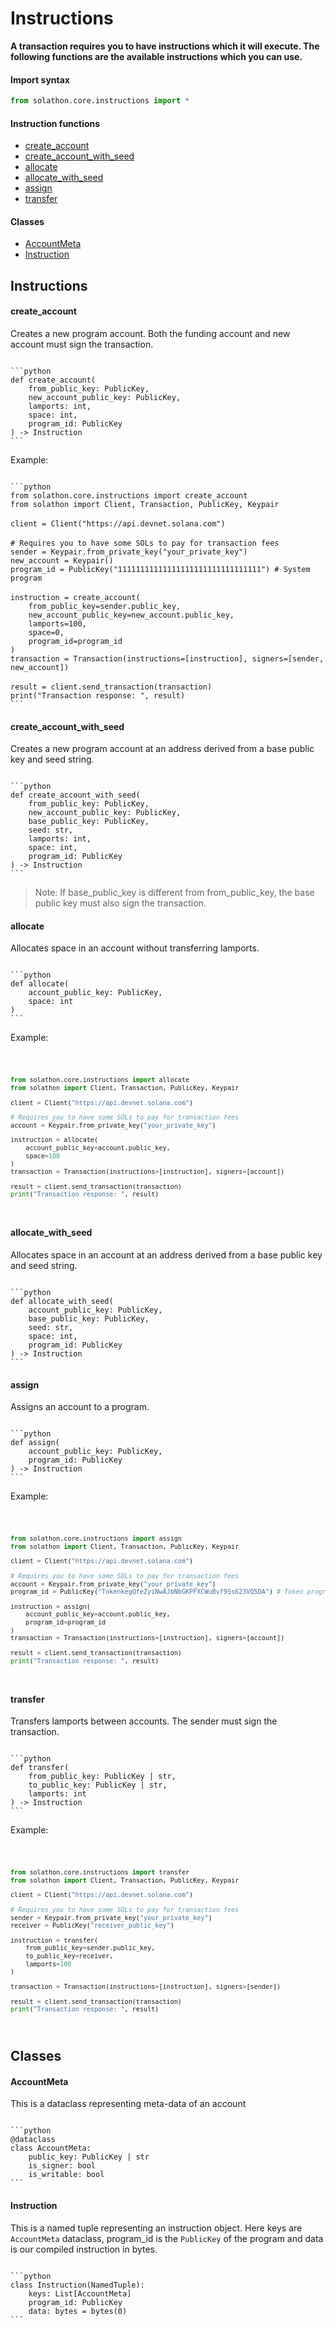 
# Instructions
**A transaction requires you to have instructions which it will execute. The following functions are the available instructions which you can use.**
#### Import syntax
```python
from solathon.core.instructions import *
```
#### Instruction functions
- [create_account](#create_account)
- [create_account_with_seed](#create_account_with_seed)
- [allocate](#allocate)
- [allocate_with_seed](#allocate_with_seed)
- [assign](#assign)
- [transfer](#transfer)

#### Classes
- [AccountMeta](#accountmeta)
- [Instruction](#instruction)


## Instructions
#### create_account
Creates a new program account. Both the funding account and new account must sign the transaction.

<Code>
```python 
def create_account(
    from_public_key: PublicKey,
    new_account_public_key: PublicKey,
    lamports: int,
    space: int,
    program_id: PublicKey
) -> Instruction
```
</Code>

Example:

<Code>
```python 
from solathon.core.instructions import create_account
from solathon import Client, Transaction, PublicKey, Keypair
ㅤ
client = Client("https://api.devnet.solana.com")
ㅤ
# Requires you to have some SOLs to pay for transaction fees
sender = Keypair.from_private_key("your_private_key")
new_account = Keypair()
program_id = PublicKey("11111111111111111111111111111111") # System program
ㅤ
instruction = create_account(
    from_public_key=sender.public_key,
    new_account_public_key=new_account.public_key, 
    lamports=100,
    space=0,
    program_id=program_id
)
transaction = Transaction(instructions=[instruction], signers=[sender, new_account])
ㅤ
result = client.send_transaction(transaction)
print("Transaction response: ", result)
```
</Code>

#### create_account_with_seed
Creates a new program account at an address derived from a base public key and seed string.

<Code>
```python 
def create_account_with_seed(
    from_public_key: PublicKey,
    new_account_public_key: PublicKey,
    base_public_key: PublicKey,
    seed: str,
    lamports: int,
    space: int,
    program_id: PublicKey
) -> Instruction
```
</Code>

> Note: If base_public_key is different from from_public_key, the base public key must also sign the transaction.

#### allocate
Allocates space in an account without transferring lamports.

<Code>
```python 
def allocate(
    account_public_key: PublicKey,
    space: int
)
```
</Code>

Example:

<Code>

```python
from solathon.core.instructions import allocate
from solathon import Client, Transaction, PublicKey, Keypair

client = Client("https://api.devnet.solana.com")

# Requires you to have some SOLs to pay for transaction fees
account = Keypair.from_private_key("your_private_key")

instruction = allocate(
    account_public_key=account.public_key,
    space=100
)
transaction = Transaction(instructions=[instruction], signers=[account])

result = client.send_transaction(transaction)
print("Transaction response: ", result)
```
</Code>

#### allocate_with_seed
Allocates space in an account at an address derived from a base public key and seed string.

<Code>
```python 
def allocate_with_seed(
    account_public_key: PublicKey,
    base_public_key: PublicKey,
    seed: str,
    space: int,
    program_id: PublicKey
) -> Instruction
```
</Code>

#### assign
Assigns an account to a program.

<Code>
```python 
def assign(
    account_public_key: PublicKey,
    program_id: PublicKey
) -> Instruction
```
</Code>

Example:

<Code>

```python
from solathon.core.instructions import assign
from solathon import Client, Transaction, PublicKey, Keypair

client = Client("https://api.devnet.solana.com")

# Requires you to have some SOLs to pay for transaction fees
account = Keypair.from_private_key("your_private_key")
program_id = PublicKey("TokenkegQfeZyiNwAJbNbGKPFXCWuBvf9Ss623VQ5DA") # Token program

instruction = assign(
    account_public_key=account.public_key,
    program_id=program_id
)
transaction = Transaction(instructions=[instruction], signers=[account])

result = client.send_transaction(transaction)
print("Transaction response: ", result)
```
</Code>


#### transfer
Transfers lamports between accounts. The sender must sign the transaction.

<Code>
```python 
def transfer(
    from_public_key: PublicKey | str,
    to_public_key: PublicKey | str,
    lamports: int
) -> Instruction
```
</Code>

Example:

<Code>

```python
from solathon.core.instructions import transfer
from solathon import Client, Transaction, PublicKey, Keypair

client = Client("https://api.devnet.solana.com")

# Requires you to have some SOLs to pay for transaction fees
sender = Keypair.from_private_key("your_private_key")
receiver = PublicKey("receiver_public_key")

instruction = transfer(
    from_public_key=sender.public_key,
    to_public_key=receiver, 
    lamports=100
)

transaction = Transaction(instructions=[instruction], signers=[sender])

result = client.send_transaction(transaction)
print("Transaction response: ", result)
```
</Code>


## Classes
#### AccountMeta
This is a dataclass representing meta-data of an account

<Code>
```python
@dataclass
class AccountMeta:
    public_key: PublicKey | str
    is_signer: bool
    is_writable: bool
```
</Code>

#### Instruction
This is a named tuple representing an instruction object. Here keys are `AccountMeta` dataclass, program_id is the `PublicKey` of the program and data is our compiled instruction in bytes.

<Code>
```python
class Instruction(NamedTuple):
    keys: List[AccountMeta]
    program_id: PublicKey
    data: bytes = bytes(0)
```
</Code>